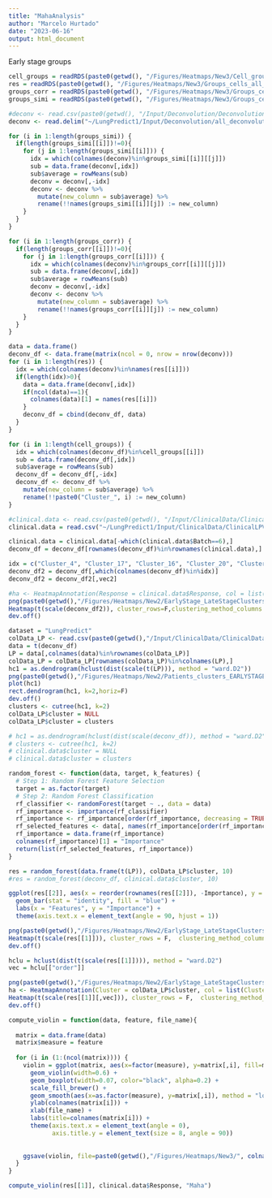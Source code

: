 ```yaml
---
title: "MahaAnalysis"
author: "Marcelo Hurtado"
date: "2023-06-16"
output: html_document
---
```


Early stage groups
```r
cell_groups = readRDS(paste0(getwd(), "/Figures/Heatmaps/New3/Cell_groups_LATESTAGE.rds"))
res = readRDS(paste0(getwd(), "/Figures/Heatmaps/New3/Groups_cells_all_LATESTAGE.rds"))
groups_corr = readRDS(paste0(getwd(), "/Figures/Heatmaps/New3/Groups_cells_correlation_LATESTAGE.rds"))
groups_simi = readRDS(paste0(getwd(), "/Figures/Heatmaps/New3/Groups_cells_similarity_LATESTAGE.rds"))
```

```r
#deconv <- read.csv(paste0(getwd(), "/Input/Deconvolution/Deconvolution_Maha.csv"), row.names = 1, sep=",")
deconv <- read.delim("~/LungPredict1/Input/Deconvolution/all_deconvolutions_Counts_LPVan_TPM.txt", row.names=1)
```

```r
for (i in 1:length(groups_simi)) {
  if(length(groups_simi[[i]])!=0){
    for (j in 1:length(groups_simi[[i]])) {
      idx = which(colnames(deconv)%in%groups_simi[[i]][[j]])
      sub = data.frame(deconv[,idx]) 
      sub$average = rowMeans(sub) 
      deconv = deconv[,-idx]
      deconv <- deconv %>%
        mutate(new_column = sub$average) %>%
        rename(!!names(groups_simi[[i]][j]) := new_column)
    }
  }
}

for (i in 1:length(groups_corr)) {
  if(length(groups_corr[[i]])!=0){
    for (j in 1:length(groups_corr[[i]])) {
      idx = which(colnames(deconv)%in%groups_corr[[i]][[j]])
      sub = data.frame(deconv[,idx]) 
      sub$average = rowMeans(sub) 
      deconv = deconv[,-idx]
      deconv <- deconv %>%
        mutate(new_column = sub$average) %>%
        rename(!!names(groups_corr[[i]][j]) := new_column)
    }
  }
}

data = data.frame()
deconv_df <- data.frame(matrix(ncol = 0, nrow = nrow(deconv)))
for (i in 1:length(res)) {
  idx = which(colnames(deconv)%in%names(res[[i]]))
  if(length(idx)>0){
    data = data.frame(deconv[,idx])
    if(ncol(data)==1){
      colnames(data)[1] = names(res[[i]])
    }
    deconv_df = cbind(deconv_df, data)
  }
}
```

```r
for (i in 1:length(cell_groups)) {
  idx = which(colnames(deconv_df)%in%cell_groups[[i]])
  sub = data.frame(deconv_df[,idx]) 
  sub$average = rowMeans(sub) 
  deconv_df = deconv_df[,-idx]
  deconv_df <- deconv_df %>%
    mutate(new_column = sub$average) %>%
    rename(!!paste0("Cluster_", i) := new_column)
}
```

```r
#clinical.data <- read.csv(paste0(getwd(), "/Input/ClinicalData/ClinicalData_Maha.csv"), row.names = 1, sep=",")
clinical.data = read.csv("~/LungPredict1/Input/ClinicalData/ClinicalLPVan.csv", row.names=1)

clinical.data = clinical.data[-which(clinical.data$Batch==6),]
deconv_df = deconv_df[rownames(deconv_df)%in%rownames(clinical.data),]
```

```r
idx = c("Cluster_4", "Cluster_17", "Cluster_16", "Cluster_20", "Cluster_15", "Cluster_9", "Cluster_14", "Cluster_12", "Cluster_13", "Cluster_18")
deconv_df2 = deconv_df[,which(colnames(deconv_df)%in%idx)]
deconv_df2 = deconv_df2[,vec2]

#ha <- HeatmapAnnotation(Response = clinical.data$Response, col = list(Response = c("Responders" = "green", "Non responders"= "red")))
png(paste0(getwd(),"/Figures/Heatmaps/New2/EarlyStage_LateStageClusters.png"), width = 6000, height = 3500, res=250)
Heatmap(t(scale(deconv_df2)), cluster_rows=F,clustering_method_columns = "ward.D2", width = unit(30, "cm"), height = unit(25, "cm"), column_dend_height = unit(5, "cm"), show_heatmap_legend = F)
dev.off()
```

```r
dataset = "LungPredict"
colData_LP <- read.csv(paste0(getwd(),"/Input/ClinicalData/ClinicalData_", dataset, ".csv"), row.names = 1)
data = t(deconv_df)
LP = data[,colnames(data)%in%rownames(colData_LP)]
colData_LP = colData_LP[rownames(colData_LP)%in%colnames(LP),]
hc1 = as.dendrogram(hclust(dist(scale(t(LP))), method = "ward.D2"))
png(paste0(getwd(),"/Figures/Heatmaps/New2/Patients_clusters_EARLYSTAGE.png"), width = 2500, height = 1500, res=150)
plot(hc1)
rect.dendrogram(hc1, k=2,horiz=F)
dev.off()
clusters <- cutree(hc1, k=2)
colData_LP$cluster = NULL
colData_LP$cluster = clusters

# hc1 = as.dendrogram(hclust(dist(scale(deconv_df)), method = "ward.D2"))
# clusters <- cutree(hc1, k=2)
# clinical.data$cluster = NULL
# clinical.data$cluster = clusters

random_forest <- function(data, target, k_features) {
  # Step 1: Random Forest Feature Selection
  target = as.factor(target)
  # Step 2: Random Forest Classification
  rf_classifier <- randomForest(target ~ ., data = data)
  rf_importance <- importance(rf_classifier)
  rf_importance <- rf_importance[order(rf_importance, decreasing = TRUE), ]
  rf_selected_features <- data[, names(rf_importance[order(rf_importance, decreasing = TRUE)][1:k_features])]
  rf_importance = data.frame(rf_importance)
  colnames(rf_importance)[1] = "Importance"
  return(list(rf_selected_features, rf_importance))
}

res = random_forest(data.frame(t(LP)), colData_LP$cluster, 10)
#res = random_forest(deconv_df, clinical.data$cluster, 10)

ggplot(res[[2]], aes(x = reorder(rownames(res[[2]]), -Importance), y = Importance)) +
  geom_bar(stat = "identity", fill = "blue") +
  labs(x = "Features", y = "Importance") +
  theme(axis.text.x = element_text(angle = 90, hjust = 1))

png(paste0(getwd(),"/Figures/Heatmaps/New2/EarlyStage_LateStageClusters_Top10_ONLYLP.png"), width = 6000, height = 4500, res=250)
Heatmap(t(scale(res[[1]])), cluster_rows = F,  clustering_method_columns = "ward.D2", width = unit(30, "cm"), height = unit(20, "cm"), column_dend_height = unit(10, "cm"), row_dend_width = unit(10, "cm"))
dev.off()

hclu = hclust(dist(t(scale(res[[1]]))), method = "ward.D2")
vec = hclu[["order"]]

png(paste0(getwd(),"/Figures/Heatmaps/New2/EarlyStage_LateStageClusters_Top10_ONLYLP.png"), width = 6000, height = 4500, res=250)
ha <- HeatmapAnnotation(Cluster = colData_LP$cluster, col = list(Cluster = c("1" = "green", "2" = "purple")))
Heatmap(t(scale(res[[1]][,vec])), cluster_rows = F,  clustering_method_columns = "ward.D2", top_annotation = ha, width = unit(30, "cm"), height = unit(20, "cm"), column_dend_height = unit(10, "cm"), row_dend_width = unit(10, "cm"))
dev.off()
```
```r
compute_violin = function(data, feature, file_name){
  
  matrix = data.frame(data)
  matrix$measure = feature
  
  for (i in (1:(ncol(matrix)))) {
    violin = ggplot(matrix, aes(x=factor(measure), y=matrix[,i], fill=measure)) +
      geom_violin(width=0.6) +
      geom_boxplot(width=0.07, color="black", alpha=0.2) +
      scale_fill_brewer() +
      geom_smooth(aes(x=as.factor(measure), y=matrix[,i]), method = "loess") +
      ylab(colnames(matrix[i])) +
      xlab(file_name) +
      labs(title=colnames(matrix[i])) +
      theme(axis.text.x = element_text(angle = 0),
            axis.title.y = element_text(size = 8, angle = 90))
    
    
    ggsave(violin, file=paste0(getwd(),"/Figures/Heatmaps/New3/", colnames(matrix[i]), "_", file_name, ".png"))
  }
}

compute_violin(res[[1]], clinical.data$Response, "Maha")
```

